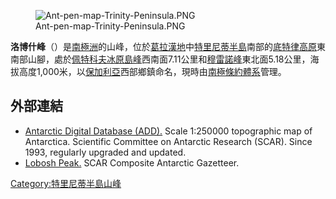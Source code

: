 [[Image:Ant-pen-map-Trinity-Peninsula.PNG|thumb]]

{{coord|64|06|00|S|59|08|21|W|display=title}}

'''洛博什峰'''（{{lang-en|Lobosh Peak}}）是[[南極洲|南極洲]]的山峰，位於[[葛拉漢地|葛拉漢地]]中[[特里尼蒂半島|特里尼蒂半島]]南部的[[底特律高原|底特律高原]]東南部山腳，處於[[佩特科夫冰原島峰|佩特科夫冰原島峰]]西南面7.11公里和[[穆雷諾峰|穆雷諾峰]]東北面5.18公里，海拔高度1,000米，以[[保加利亞|保加利亞]]西部鄉鎮命名，現時由[[南極條約體系|南極條約體系]]管理。

==外部連結==
* [http://www.add.scar.org Antarctic Digital Database (ADD).] {{Wayback|url=http://www.add.scar.org/ |date=20170305000653 }} Scale 1:250000 topographic map of Antarctica. Scientific Committee on Antarctic Research (SCAR). Since 1993, regularly upgraded and updated.
* [http://data.aad.gov.au/aadc/gaz/scar/display_name.cfm?gaz_id=137234 Lobosh Peak.] {{Wayback|url=http://data.aad.gov.au/aadc/gaz/scar/display_name.cfm?gaz_id=137234 |date=20120612033331 }} SCAR Composite Antarctic Gazetteer.

{{DEFAULTSORT:Lobosh Peak}}
[[Category:特里尼蒂半島山峰|Category:特里尼蒂半島山峰]]


{{TrinityPeninsula-geo-stub}}
